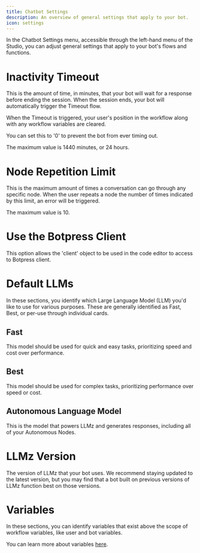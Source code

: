 ```yaml
---
title: Chatbot Settings
description: An overview of general settings that apply to your bot.
icon: settings
---
```


In the Chatbot Settings menu, accessible through the left-hand menu of the Studio, you can adjust general settings that apply to your bot's flows and functions.

# Inactivity Timeout

This is the amount of time, in minutes, that your bot will wait for a response before ending the session. When the session ends, your bot will automatically trigger the Timeout flow.

When the Timeout is triggered, your user's position in the workflow along with any workflow variables are cleared.

You can set this to '0' to prevent the bot from ever timing out.

The maximum value is 1440 minutes, or 24 hours.

# Node Repetition Limit

This is the maximum amount of times a conversation can go through any specific node. When the user repeats a node the number of times indicated by this limit, an error will be triggered.

The maximum value is 10.

# Use the Botpress Client

This option allows the 'client' object to be used in the code editor to access to Botpress client.

# Default LLMs

In these sections, you identify which Large Language Model (LLM) you'd like to use for various purposes. These are generally identified as Fast, Best, or per-use through individual cards.

## Fast

This model should be used for quick and easy tasks, prioritizing speed and cost over performance.

## Best

This model should be used for complex tasks, prioritizing performance over speed or cost.

## Autonomous Language Model

This is the model that powers LLMz and generates responses, including all of your Autonomous Nodes.

# LLMz Version

The version of LLMz that your bot uses. We recommend staying updated to the latest version, but you may find that a bot built on previous versions of LLMz function best on those versions.

# Variables

In these sections, you can identify variables that exist above the scope of workflow variables, like user and bot variables.

You can learn more about variables [here](/guides/studio/interface/variables).

